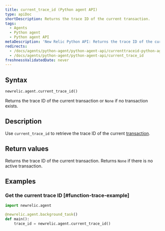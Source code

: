 ```yaml
---
title: current_trace_id (Python agent API)
type: apiDoc
shortDescription: Returns the trace ID of the current transaction.
tags:
  - Agents
  - Python agent
  - Python agent API
metaDescription: 'New Relic Python API: Returns the trace ID of the current transaction, which is used by some other calls.'
redirects:
  - /docs/agents/python-agent/python-agent-api/currenttraceid-python-agent-api
  - /docs/agents/python-agent/python-agent-api/current_trace_id
freshnessValidatedDate: never
---
```


## Syntax

```py
newrelic.agent.current_trace_id()
```

Returns the trace ID of the current transaction or `None` if no transaction exists.

## Description

Use `current_trace_id` to retrieve the trace ID of the current [transaction](/docs/accounts-partnerships/education/getting-started-new-relic/glossary#transaction).


## Return values

Returns the trace ID of the current transaction. Returns `None` if there is no active transaction.

## Examples

### Get the current trace ID [#function-trace-example]

```py
import newrelic.agent

@newrelic.agent.background_task()
def main():
    trace_id = newrelic.agent.current_trace_id()
```
